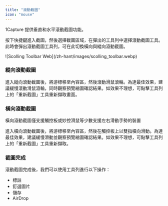 ```yaml
---
title: "滾動截圖"
icon: "mouse"
---
```


1Capture 提供垂直和水平滾動截圖功能。

按下快捷鍵進入截圖，然後選擇截圖區域，在彈出的工具列中選擇滾動截圖工具。此時會彈出滾動截圖工具列，可在此切換橫向與縱向滾動截圖。

<Frame caption="滾動截圖工具列">
  ![Scolling Toolbar Web](/zh-hant/images/scolling_toolbar.webp)
</Frame>

### **縱向滾動截圖**

進入縱向滾動截圖後，將游標移至內容區，然後滾動滑鼠滾輪。為達最佳效果，建議緩慢滾動滑鼠滾輪，同時觀察預覽縮圖確認結果。如效果不理想，可點擊工具列上的「重新截圖」工具重新擷取畫面。

### **橫向滾動截圖**

<Info>
  橫向滾動截圖僅支援觸控板或妙控滑鼠等少數支援左右滑動手勢的裝置
</Info>

進入橫向滾動截圖後，將游標移至內容區，然後在觸控板上以雙指橫向滑動。為達最佳效果，建議緩慢滑動並觀察預覽縮圖確認結果。如效果不理想，可點擊工具列上的「重新截圖」工具重新擷取。

### **截圖完成**

滾動截圖完成後，我們可以使用工具列進行以下操作：
  
- 標註
- 釘選圖片
- 儲存
- AirDrop